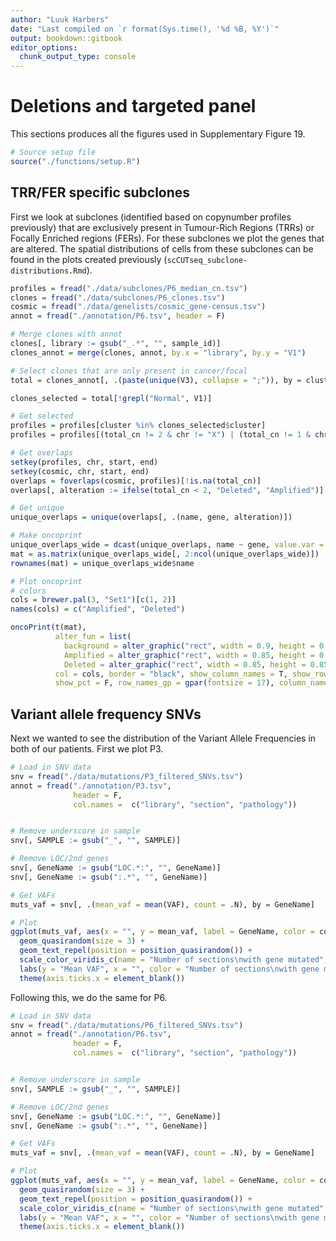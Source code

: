 ```yaml
---
author: "Luuk Harbers"
date: "Last compiled on `r format(Sys.time(), '%d %B, %Y')`"
output: bookdown::gitbook
editor_options:
  chunk_output_type: console
---
```


# Deletions and targeted panel

This sections produces all the figures used in Supplementary Figure 19.

```r
# Source setup file
source("./functions/setup.R")
```

## TRR/FER specific subclones

First we look at subclones (identified based on copynumber profiles previously) that are exclusively present in Tumour-Rich Regions (TRRs) or Focally Enriched regions (FERs). For these subclones we plot the genes that are altered. The spatial distributions of cells from these subclones can be found in the plots created previously (`scCUTseq_subclone-distributions.Rmd`).

```r
profiles = fread("./data/subclones/P6_median_cn.tsv")
clones = fread("./data/subclones/P6_clones.tsv")
cosmic = fread("./data/genelists/cosmic_gene-census.tsv")
annot = fread("./annotation/P6.tsv", header = F)

# Merge clones with annot
clones[, library := gsub("_.*", "", sample_id)]
clones_annot = merge(clones, annot, by.x = "library", by.y = "V1")

# Select clones that are only present in cancer/focal
total = clones_annot[, .(paste(unique(V3), collapse = ";")), by = cluster]

clones_selected = total[!grepl("Normal", V1)]

# Get selected
profiles = profiles[cluster %in% clones_selected$cluster]
profiles = profiles[(total_cn != 2 & chr != "X") | (total_cn != 1 & chr == "X")]

# Get overlaps
setkey(profiles, chr, start, end)
setkey(cosmic, chr, start, end)
overlaps = foverlaps(cosmic, profiles)[!is.na(total_cn)]
overlaps[, alteration := ifelse(total_cn < 2, "Deleted", "Amplified")]

# Get unique
unique_overlaps = unique(overlaps[, .(name, gene, alteration)])

# Make oncoprint
unique_overlaps_wide = dcast(unique_overlaps, name ~ gene, value.var = "alteration")
mat = as.matrix(unique_overlaps_wide[, 2:ncol(unique_overlaps_wide)])
rownames(mat) = unique_overlaps_wide$name

# Plot oncoprint
# colors
cols = brewer.pal(3, "Set1")[c(1, 2)]
names(cols) = c("Amplified", "Deleted")

oncoPrint(t(mat),
          alter_fun = list(
            background = alter_graphic("rect", width = 0.9, height = 0.9, fill = "#FFFFFF", col = "black", size = .1),
            Amplified = alter_graphic("rect", width = 0.85, height = 0.85, fill = cols["Amplified"]),
            Deleted = alter_graphic("rect", width = 0.85, height = 0.85, fill = cols["Deleted"])),
          col = cols, border = "black", show_column_names = T, show_row_names = T, remove_empty_rows = T,
          show_pct = F, row_names_gp = gpar(fontsize = 17), column_names_gp = gpar(fontsize = 22))
```

## Variant allele frequency SNVs

Next we wanted to see the distribution of the Variant Allele Frequencies in both of our patients. First we plot P3.

```r
# Load in SNV data
snv = fread("./data/mutations/P3_filtered_SNVs.tsv")
annot = fread("./annotation/P3.tsv",
              header = F, 
              col.names =  c("library", "section", "pathology"))


# Remove underscore in sample
snv[, SAMPLE := gsub("_", "", SAMPLE)]

# Remove LOC/2nd genes
snv[, GeneName := gsub("LOC.*:", "", GeneName)]
snv[, GeneName := gsub(":.*", "", GeneName)]

# Get VAFs
muts_vaf = snv[, .(mean_vaf = mean(VAF), count = .N), by = GeneName]

# Plot
ggplot(muts_vaf, aes(x = "", y = mean_vaf, label = GeneName, color = count)) +
  geom_quasirandom(size = 3) +
  geom_text_repel(position = position_quasirandom()) +
  scale_color_viridis_c(name = "Number of sections\nwith gene mutated", option = "D") +
  labs(y = "Mean VAF", x = "", color = "Number of sections\nwith gene mutated") +
  theme(axis.ticks.x = element_blank())
```

Following this, we do the same for P6. 

```r
# Load in SNV data
snv = fread("./data/mutations/P6_filtered_SNVs.tsv")
annot = fread("./annotation/P6.tsv",
              header = F, 
              col.names =  c("library", "section", "pathology"))


# Remove underscore in sample
snv[, SAMPLE := gsub("_", "", SAMPLE)]

# Remove LOC/2nd genes
snv[, GeneName := gsub("LOC.*:", "", GeneName)]
snv[, GeneName := gsub(":.*", "", GeneName)]

# Get VAFs
muts_vaf = snv[, .(mean_vaf = mean(VAF), count = .N), by = GeneName]

# Plot
ggplot(muts_vaf, aes(x = "", y = mean_vaf, label = GeneName, color = count)) +
  geom_quasirandom(size = 3) +
  geom_text_repel(position = position_quasirandom()) +
  scale_color_viridis_c(name = "Number of sections\nwith gene mutated", option = "D") +
  labs(y = "Mean VAF", x = "", color = "Number of sections\nwith gene mutated") +
  theme(axis.ticks.x = element_blank())
```